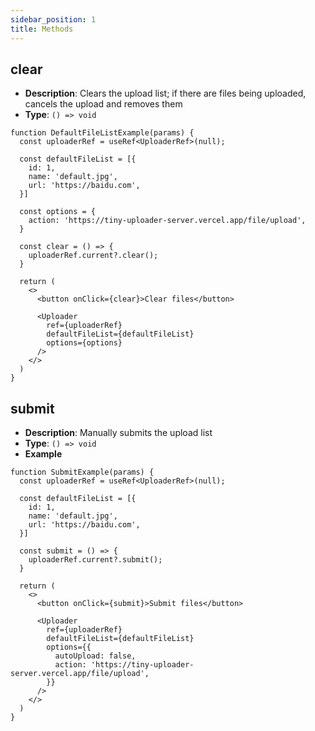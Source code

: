 ```yaml
---
sidebar_position: 1
title: Methods
---
```


## clear

- **Description**: Clears the upload list; if there are files being uploaded, cancels the upload and removes them
- **Type**: `() => void`

```tsx live
function DefaultFileListExample(params) {
  const uploaderRef = useRef<UploaderRef>(null);

  const defaultFileList = [{
    id: 1,
    name: 'default.jpg',
    url: 'https://baidu.com',
  }]

  const options = {
    action: 'https://tiny-uploader-server.vercel.app/file/upload',
  }

  const clear = () => {
    uploaderRef.current?.clear();
  }

  return (
    <>
      <button onClick={clear}>Clear files</button>

      <Uploader 
        ref={uploaderRef}
        defaultFileList={defaultFileList}
        options={options}
      />
    </>
  )
}
```

## submit

- **Description**: Manually submits the upload list
- **Type**: `() => void`
- **Example**

```tsx live 
function SubmitExample(params) {
  const uploaderRef = useRef<UploaderRef>(null);

  const defaultFileList = [{
    id: 1,
    name: 'default.jpg',
    url: 'https://baidu.com',
  }]

  const submit = () => {
    uploaderRef.current?.submit();
  }

  return (
    <>
      <button onClick={submit}>Submit files</button>

      <Uploader 
        ref={uploaderRef}
        defaultFileList={defaultFileList}
        options={{
          autoUpload: false,
          action: 'https://tiny-uploader-server.vercel.app/file/upload',
        }}
      />
    </>
  )
}
```